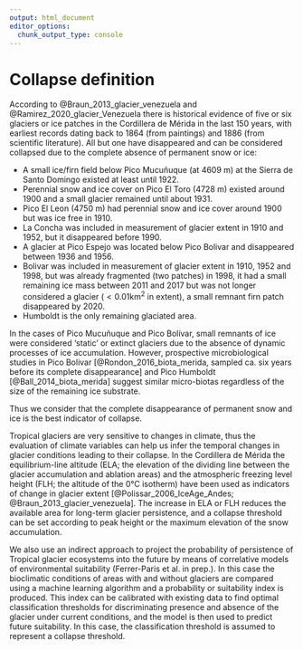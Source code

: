 ```yaml
---
output: html_document
editor_options: 
  chunk_output_type: console
---
```

# Collapse definition

According to @Braun_2013_glacier_venezuela and @Ramirez_2020_glacier_Venezuela there is historical evidence of five or six glaciers or ice patches in the Cordillera de Mérida in the last 150 years, with earliest records dating back to 1864 (from paintings) and 1886 (from scientific literature). All but one have disappeared and can be considered collapsed due to the complete absence of permanent snow or ice:

- A small ice/firn field below Pico Mucuñuque (at 4609 m) at the Sierra de Santo Domingo existed at least until 1922.
- Perennial snow and ice cover on Pico El Toro (4728 m) existed around 1900 and a small glacier remained until about 1931.
- Pico El Leon (4750 m) had perennial snow and ice cover around 1900 but was ice free in 1910.
- La Concha was included in measurement of glacier extent in 1910 and 1952, but it disappeared before 1990.
- A glacier at Pico Espejo was located below Pico Bolivar and disappeared between 1936 and 1956.
- Bolivar was included in measurement of glacier extent in 1910, 1952 and 1998, but was already fragmented (two patches) in 1998, it had a small remaining ice mass between 2011 and 2017 but was not longer considered a glacier ($<0.01\textrm{km}^2$ in extent), a small remnant firn patch disappeared by 2020.
- Humboldt is the only remaining glaciated area.

In the cases of Pico Mucuñuque and Pico Bolívar, small remnants of ice were considered 'static' or extinct glaciers due to the absence of dynamic processes of ice accumulation. However, prospective microbiological studies in Pico Bolivar [@Rondon_2016_biota_merida, sampled ca. six years before its complete disappearance] and Pico Humboldt [@Ball_2014_biota_merida] suggest similar micro-biotas regardless of the size of the remaining ice substrate.

Thus we consider that the complete disappearance of permanent snow and ice is the best indicator of collapse.

Tropical glaciers are very sensitive to changes in climate, thus the evaluation of climate variables can help us infer the temporal changes in glacier conditions leading to their collapse. In the Cordillera de Mérida the equilibrium-line altitude (ELA; the elevation of the dividing line between the glacier accumulation and ablation areas) and the atmospheric freezing level height (FLH; the altitude of the 0°C isotherm) have been used as indicators of change in glacier extent [@Polissar_2006_IceAge_Andes; @Braun_2013_glacier_venezuela]. The increase in ELA or FLH reduces the available area for long-term glacier persistence, and a collapse threshold can be set according to peak height or the maximum elevation of the snow accumulation.

We also use an indirect approach to project the probability of persistence of Tropical glacier ecosystems into the future by means of correlative models of environmental suitability (Ferrer-Paris et al. in prep.). In this case the bioclimatic conditions of areas with and without glaciers are compared using a machine learning algorithm and a probability or suitability index is produced. This index can be calibrated with existing data to find optimal classification thresholds for discriminating presence and absence of the glacier under current conditions, and the model is then used to predict future suitability. In this case, the classification threshold is assumed to represent a collapse threshold.
